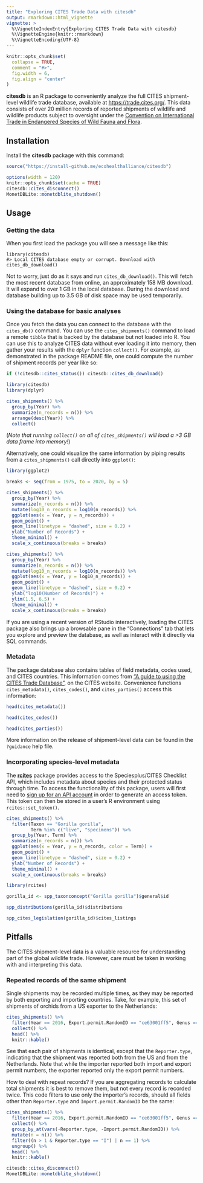 ```yaml
---
title: "Exploring CITES Trade Data with citesdb"
output: rmarkdown::html_vignette
vignette: >
  %\VignetteIndexEntry{Exploring CITES Trade Data with citesdb}
  %\VignetteEngine{knitr::rmarkdown}
  %\VignetteEncoding{UTF-8}
---
```


```r
knitr::opts_chunk$set(
  collapse = TRUE,
  comment = "#>",
  fig.width = 6,
  fig.align = "center"
)
```


**citesdb** is an R package to conveniently analyze the full CITES shipment-level wildlife trade database, available at <https://trade.cites.org/>. This data consists of over 20 million records of reported shipments of wildlife and wildlife products subject to oversight under the [Convention on International Trade in Endangered Species of Wild Fauna and Flora](https://www.cites.org).


## Installation

Install the **citesdb** package with this command:

```r
source("https://install-github.me/ecohealthalliance/citesdb")
```

```r
options(width = 120)
knitr::opts_chunk$set(cache = TRUE)
citesdb::cites_disconnect()
MonetDBLite::monetdblite_shutdown()
```


## Usage

### Getting the data

When you first load the package you will see a message like this:

    library(citesdb)
    #> Local CITES database empty or corrupt. Download with cites_db_download()

Not to worry, just do as it says and run `cites_db_download()`. This will fetch the most recent database from online, an approximately 158 MB download. It will expand to over 1 GB in the local database. During the download and database building up to 3.5 GB of disk space may be used temporarily.

### Using the database for basic analyses

Once you fetch the data you can connect to the database with the `cites_db()` command. You can use the `cites_shipments()` command to load a remote `tibble` that is backed by the database but not loaded into R. You can use this to analyze CITES data without ever loading it into memory, then gather your results with the `dplyr` function `collect()`. For example, as demonstrated in the package README file, one could compute the number of shipment records per year like so:

```r
if (!citesdb::cites_status()) citesdb::cites_db_download()
```

```r
library(citesdb)
library(dplyr)

cites_shipments() %>%
  group_by(Year) %>%
  summarize(n_records = n()) %>%
  arrange(desc(Year)) %>%
  collect()
```

(_Note that running `collect()` on all of `cites_shipments()` will load a >3 GB data frame into memory!_)

Alternatively, one could visualize the same information by piping results from a `cites_shipments()` call directly into `ggplot()`:

```r
library(ggplot2)

breaks <- seq(from = 1975, to = 2020, by = 5)

cites_shipments() %>%
  group_by(Year) %>%
  summarize(n_records = n()) %>%
  mutate(log10_n_records = log10(n_records)) %>%
  ggplot(aes(x = Year, y = n_records)) +
  geom_point() +
  geom_line(linetype = "dashed", size = 0.2) +
  ylab("Number of Records") +
  theme_minimal() +
  scale_x_continuous(breaks = breaks)

cites_shipments() %>%
  group_by(Year) %>%
  summarize(n_records = n()) %>%
  mutate(log10_n_records = log10(n_records)) %>%
  ggplot(aes(x = Year, y = log10_n_records)) +
  geom_point() +
  geom_line(linetype = "dashed", size = 0.2) +
  ylab("log10(Number of Records)") +
  ylim(1.5, 6.5) +
  theme_minimal() +
  scale_x_continuous(breaks = breaks)
```

If you are using a recent version of RStudio interactively, loading the CITES package also brings up a browsable pane in the "Connections" tab that lets you explore and preview the database, as well as interact with it directly via SQL commands.

### Metadata

The package database also contains tables of field metadata, codes used, and CITES countries. This information comes from ["A guide to using the CITES Trade Database"](https://trade.cites.org/cites_trade_guidelines/en-CITES_Trade_Database_Guide.pdf), on the CITES website. Convenience functions `cites_metadata()`, `cites_codes()`, and `cites_parties()` access this information:

```r
head(cites_metadata())

head(cites_codes())

head(cites_parties())
```

More information on the release of shipment-level data can be found in the `?guidance` help file.

### Incorporating species-level metadata

The [**rcites**](https://github.com/ropensci/rcites) package provides access to the Speciesplus/CITES Checklist API, which includes metadata about species and their protected status through time. To access the functionality of this package, users will first need to  [sign up for an API account](https://api.speciesplus.net/users/sign_up) in order to generate an access token. This token can then be stored in a user's R environment using `rcites::set_token()`.

```r
cites_shipments() %>%
  filter(Taxon == "Gorilla gorilla",
         Term %in% c("live", "specimens")) %>%
  group_by(Year, Term) %>%
  summarize(n_records = n()) %>%
  ggplot(aes(x = Year, y = n_records, color = Term)) +
  geom_point() +
  geom_line(linetype = "dashed", size = 0.2) +
  ylab("Number of Records") +
  theme_minimal() +
  scale_x_continuous(breaks = breaks)
```

```r
library(rcites)

gorilla_id <- spp_taxonconcept("Gorilla gorilla")$general$id

spp_distributions(gorilla_id)$distributions

spp_cites_legislation(gorilla_id)$cites_listings
```


## Pitfalls

The CITES shipment-level data is a valuable resource for understanding part of the global wildlife trade. However, care must be taken in working with and interpreting this data.

### Repeated records of the same shipment

Single shipments may be recorded multiple times, as they may be reported by both exporting and importing countries. Take, for example, this set of shipments of orchids from a US exporter to the Netherlands:

```r
cites_shipments() %>% 
  filter(Year == 2016, Export.permit.RandomID == "ce63001ff5", Genus == "Paphiopedilum") %>% 
  collect() %>% 
  head() %>% 
  knitr::kable()
```

See that each pair of shipments is identical, except that the `Reporter.type`, indicating that the shipment was reported both from the US and from the Netherlands. Note that while the importer reported both import and export permit numbers, the exporter reported only the export permit numbers.

How to deal with repeat records? If you are aggregating records to calculate total shipments it is best to remove them, but not every record is recorded twice. This code filters to use only the importer's records, should all fields other than `Reporter.type` and `Import.permit.RandomID` be the same:

```r
cites_shipments() %>% 
  filter(Year == 2016, Export.permit.RandomID == "ce63001ff5", Genus == "Paphiopedilum") %>% 
  collect() %>% 
  group_by_at(vars(-Reporter.type, -Import.permit.RandomID)) %>% 
  mutate(n = n()) %>% 
  filter((n > 1 & Reporter.type == "I") | n == 1) %>% 
  ungroup() %>% 
  head() %>% 
  knitr::kable()
```

```r
citesdb::cites_disconnect()
MonetDBLite::monetdblite_shutdown()
```
